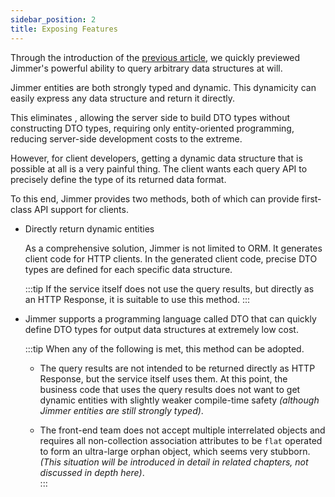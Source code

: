 ```yaml
---  
sidebar_position: 2
title: Exposing Features  
---  
```



Through the introduction of the [previous article](../feature), we quickly previewed Jimmer's powerful ability to query arbitrary data structures at will.  

Jimmer entities are both strongly typed and dynamic. This dynamicity can easily express any data structure and return it directly.  

This eliminates <ViewMore buttonText="DTO explosions"><DtoExplosion/></ViewMore>, allowing the server side to build DTO types without constructing DTO types, requiring only entity-oriented programming, reducing server-side development costs to the extreme.   

However, for client developers, getting a dynamic data structure that is possible at all is a very painful thing. The client wants each query API to precisely define the type of its returned data format.   

To this end, Jimmer provides two methods, both of which can provide first-class API support for clients.  

-   Directly return dynamic entities  

    As a comprehensive solution, Jimmer is not limited to ORM. It generates client code for HTTP clients. In the generated client code, precise DTO types are defined for each specific data structure.  

    :::tip 
    If the service itself does not use the query results, but directly as an HTTP Response, it is suitable to use this method.
    :::  

-   Jimmer supports a programming language called DTO that can quickly define DTO types for output data structures at extremely low cost.   

    :::tip
    When any of the following is met, this method can be adopted.  

    - The query results are not intended to be returned directly as HTTP Response, but the service itself uses them. At this point, the business code that uses the query results does not want to get dynamic entities with slightly weaker compile-time safety *(although Jimmer entities are still strongly typed)*.  

    - The front-end team does not accept multiple interrelated objects and requires all non-collection association attributes to be `flat` operated to form an ultra-large orphan object, which seems very stubborn. *(This situation will be introduced in detail in related chapters, not discussed in depth here)*.  
    :::